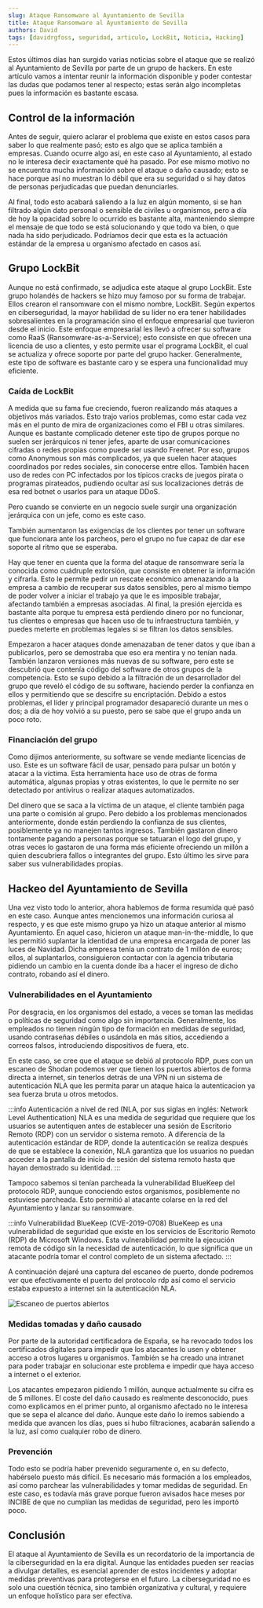 ```yaml
---
slug: Ataque Ransomware al Ayuntamiento de Sevilla
title: Ataque Ransomware al Ayuntamiento de Sevilla
authors: David
tags: [davidrgfoss, seguridad, articulo, LockBit, Noticia, Hacking]
---
```


Estos últimos días han surgido varias noticias sobre el ataque que se realizó al Ayuntamiento de Sevilla por parte de un grupo de hackers. En este artículo vamos a intentar reunir la información disponible y poder contestar las dudas que podamos tener al respecto; estas serán algo incompletas pues la información es bastante escasa.

<!--truncate-->

## Control de la información
Antes de seguir, quiero aclarar el problema que existe en estos casos para saber lo que realmente pasó; esto es algo que se aplica también a empresas. Cuando ocurre algo así, en este caso al Ayuntamiento, al estado no le interesa decir exactamente qué ha pasado. Por ese mismo motivo no se encuentra mucha información sobre el ataque o daño causado; esto se hace porque así no muestran lo débil que era su seguridad o si hay datos de personas perjudicadas que puedan denunciarles.

Al final, todo esto acabará saliendo a la luz en algún momento, si se han filtrado algún dato personal o sensible de civiles u organismos, pero a día de hoy la opacidad sobre lo ocurrido es bastante alta, manteniendo siempre el mensaje de que todo se está solucionando y que todo va bien, o que nada ha sido perjudicado. Podríamos decir que esta es la actuación estándar de la empresa u organismo afectado en casos así.

## Grupo LockBit

Aunque no está confirmado, se adjudica este ataque al grupo LockBit. Este grupo holandés de hackers se hizo muy famoso por su forma de trabajar. Ellos crearon el ransomware con el mismo nombre, LockBit. Según expertos en ciberseguridad, la mayor habilidad de su líder no era tener habilidades sobresalientes en la programación sino el enfoque empresarial que tuvieron desde el inicio. Este enfoque empresarial les llevó a ofrecer su software como RaaS (Ransomware-as-a-Service); esto consiste en que ofrecen una licencia de uso a clientes, y esto permite usar el programa LockBit, el cual se actualiza y ofrece soporte por parte del grupo hacker. Generalmente, este tipo de software es bastante caro y se espera una funcionalidad muy eficiente.

### Caída de LockBit

A medida que su fama fue creciendo, fueron realizando más ataques a objetivos más variados. Esto trajo varios problemas, como estar cada vez más en el punto de mira de organizaciones como el FBI u otras similares. Aunque es bastante complicado detener este tipo de grupos porque no suelen ser jerárquicos ni tener jefes, aparte de usar comunicaciones cifradas o redes propias como puede ser usando Freenet. Por eso, grupos como Anonymous son más complicados, ya que suelen hacer ataques coordinados por redes sociales, sin conocerse entre ellos. También hacen uso de redes con PC infectados por los típicos cracks de juegos pirata o programas pirateados, pudiendo ocultar así sus localizaciones detrás de esa red botnet o usarlos para un ataque DDoS.

Pero cuando se convierte en un negocio suele surgir una organización jerárquica con un jefe, como es este caso.

También aumentaron las exigencias de los clientes por tener un software que funcionara ante los parcheos, pero el grupo no fue capaz de dar ese soporte al ritmo que se esperaba.

Hay que tener en cuenta que la forma del ataque de ransomware sería la conocida como cuádruple extorsión, que consiste en obtener la información y cifrarla. Esto le permite pedir un rescate económico amenazando a la empresa a cambio de recuperar sus datos sensibles, pero al mismo tiempo de poder volver a iniciar el trabajo ya que le es imposible trabajar, afectando también a empresas asociadas. Al final, la presión ejercida es bastante alta porque tu empresa está perdiendo dinero por no funcionar, tus clientes o empresas que hacen uso de tu infraestructura también, y puedes meterte en problemas legales si se filtran los datos sensibles.

Empezaron a hacer ataques donde amenazaban de tener datos y que iban a publicarlos, pero se demostraba que eso era mentira y no tenían nada. También lanzaron versiones más nuevas de su software, pero este se descubrió que contenía código del software de otros grupos de la competencia. Esto se supo debido a la filtración de un desarrollador del grupo que reveló el código de su software, haciendo perder la confianza en ellos y permitiendo que se descifre su encriptación. Debido a estos problemas, el líder y principal programador desapareció durante un mes o dos; a día de hoy volvió a su puesto, pero se sabe que el grupo anda un poco roto.

### Financiación del grupo

Como dijimos anteriormente, su software se vende mediante licencias de uso. Este es un software fácil de usar, pensado para pulsar un botón y atacar a la víctima. Esta herramienta hace uso de otras de forma automática, algunas propias y otras existentes, lo que le permite no ser detectado por antivirus o realizar ataques automatizados.

Del dinero que se saca a la víctima de un ataque, el cliente también paga una parte o comisión al grupo. Pero debido a los problemas mencionados anteriormente, donde están perdiendo la confianza de sus clientes, posiblemente ya no manejen tantos ingresos. También gastaron dinero tontamente pagando a personas porque se tatuaran el logo del grupo, y otras veces lo gastaron de una forma más eficiente ofreciendo un millón a quien descubriera fallos o integrantes del grupo. Esto último les sirve para saber sus vulnerabilidades propias.

## Hackeo del Ayuntamiento de Sevilla

Una vez visto todo lo anterior, ahora hablemos de forma resumida qué pasó en este caso. Aunque antes mencionemos una información curiosa al respecto, y es que este mismo grupo ya hizo un ataque anterior al mismo Ayuntamiento. En aquel caso, hicieron un ataque man-in-the-middle, lo que les permitió suplantar la identidad de una empresa encargada de poner las luces de Navidad. Dicha empresa tenía un contrato de 1 millón de euros; ellos, al suplantarlos, consiguieron contactar con la agencia tributaria pidiendo un cambio en la cuenta donde iba a hacer el ingreso de dicho contrato, robando así el dinero.

### Vulnerabilidades en el Ayuntamiento

Por desgracia, en los organismos del estado, a veces se toman las medidas o políticas de seguridad como algo sin importancia. Generalmente, los empleados no tienen ningún tipo de formación en medidas de seguridad, usando contraseñas débiles o usándola en más sitios, accediendo a correos falsos, introduciendo dispositivos de fuera, etc.

En este caso, se cree que el ataque se debió al protocolo RDP, pues con un escaneo de Shodan podemos ver que tienen los puertos abiertos de forma directa a internet, sin tenerlos detrás de una VPN ni un sistema de autenticación NLA que les permita parar un ataque haica la autenticacion ya sea fuerza bruta u otros metodos.

:::info Autenticación a nivel de red (NLA, por sus siglas en inglés: Network Level Authentication)
NLA es una medida de seguridad que requiere que los usuarios se autentiquen antes de establecer una sesión de Escritorio Remoto (RDP) con un servidor o sistema remoto. A diferencia de la autenticación estándar de RDP, donde la autenticación se realiza después de que se establece la conexión, NLA garantiza que los usuarios no puedan acceder a la pantalla de inicio de sesión del sistema remoto hasta que hayan demostrado su identidad.
:::

Tampoco sabemos si tenían parcheada la vulnerabilidad BlueKeep del protocolo RDP, aunque conociendo estos organismos, posiblemente no estuviese parcheada. Esto permitió al atacante colarse en la red del Ayuntamiento y lanzar su ransomware.

:::info Vulnerabilidad BlueKeep (CVE-2019-0708)
BlueKeep es una vulnerabilidad de seguridad que existe en los servicios de Escritorio Remoto (RDP) de Microsoft Windows. Esta vulnerabilidad permite la ejecución remota de código sin la necesidad de autenticación, lo que significa que un atacante podría tomar el control completo de un sistema afectado.
:::

A continuación dejaré una captura del escaneo de puerto, donde podremos ver que efectivamente el puerto del protocolo rdp así como el servicio estaba expuesto a internet sin la autenticación NLA.

![Escaneo de puertos abiertos](./shodan-port.png)

### Medidas tomadas y daño causado

Por parte de la autoridad certificadora de España, se ha revocado todos los certificados digitales para impedir que los atacantes lo usen y obtener acceso a otros lugares u organismos. También se ha creado una intranet para poder trabajar en solucionar este problema e impedir que haya acceso a internet o el exterior.

Los atacantes empezaron pidiendo 1 millón, aunque actualmente su cifra es de 5 millones. El coste del daño causado es realmente desconocido, pues como explicamos en el primer punto, al organismo afectado no le interesa que se sepa el alcance del daño. Aunque este daño lo iremos sabiendo a medida que avancen los días, pues si hubo filtraciones, acabarán saliendo a la luz, así como cualquier robo de dinero.

### Prevención

Todo esto se podría haber prevenido seguramente o, en su defecto, habérselo puesto más difícil. Es necesario más formación a los empleados, así como parchear las vulnerabilidades y tomar medidas de seguridad. En este caso, es todavía más grave porque fueron avisados hace meses por INCIBE de que no cumplían las medidas de seguridad, pero les importó poco.

## Conclusión

El ataque al Ayuntamiento de Sevilla es un recordatorio de la importancia de la ciberseguridad en la era digital. Aunque las entidades pueden ser reacias a divulgar detalles, es esencial aprender de estos incidentes y adoptar medidas preventivas para protegerse en el futuro. La ciberseguridad no es solo una cuestión técnica, sino también organizativa y cultural, y requiere un enfoque holístico para ser efectiva.